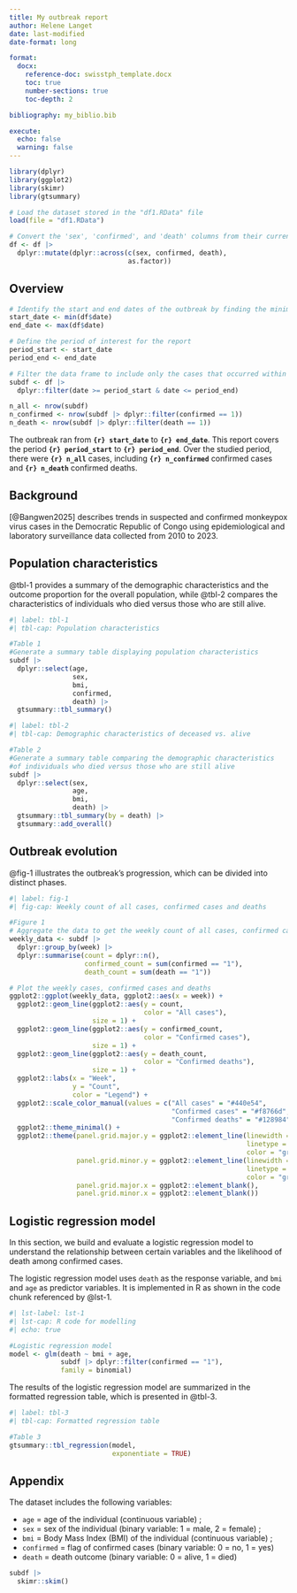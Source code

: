 ```yaml
---
title: My outbreak report
author: Helene Langet
date: last-modified
date-format: long

format:
  docx:
    reference-doc: swisstph_template.docx
    toc: true
    number-sections: true
    toc-depth: 2

bibliography: my_biblio.bib

execute:    
  echo: false               
  warning: false
---
```


```r
library(dplyr)
library(ggplot2)
library(skimr)
library(gtsummary)
```

```r
# Load the dataset stored in the "df1.RData" file
load(file = "df1.RData")
```

```r
# Convert the 'sex', 'confirmed', and 'death' columns from their current data type to factors
df <- df |>
  dplyr::mutate(dplyr::across(c(sex, confirmed, death),
                              as.factor))
```

## Overview

```r
# Identify the start and end dates of the outbreak by finding the minimum and maximum values in the 'date' column
start_date <- min(df$date)
end_date <- max(df$date)
```

```r
# Define the period of interest for the report
period_start <- start_date
period_end <- end_date
```

```r
# Filter the data frame to include only the cases that occurred within the defined period
subdf <- df |>
  dplyr::filter(date >= period_start & date <= period_end)
```

```r
n_all <- nrow(subdf)                     
n_confirmed <- nrow(subdf |> dplyr::filter(confirmed == 1)) 
n_death <- nrow(subdf |> dplyr::filter(death == 1))
```

The outbreak ran from **`{r} start_date`** to **`{r} end_date`**. This report covers the period **`{r} period_start`** to **`{r} period_end`**. Over the studied period, there were **`{r} n_all`** cases, including **`{r} n_confirmed`** confirmed cases and **`{r} n_death`** confirmed deaths.

## Background

[@Bangwen2025] describes trends in suspected and confirmed monkeypox virus cases in the Democratic Republic of Congo using epidemiological and laboratory surveillance data collected from 2010 to 2023.

## Population characteristics

@tbl-1 provides a summary of the demographic characteristics and the outcome proportion for the overall population, while @tbl-2 compares the characteristics of individuals who died versus those who are still alive.

```r
#| label: tbl-1  
#| tbl-cap: Population characteristics

#Table 1
#Generate a summary table displaying population characteristics
subdf |>                               
  dplyr::select(age,
                sex,
                bmi,
                confirmed,
                death) |>
  gtsummary::tbl_summary()
```

```r
#| label: tbl-2
#| tbl-cap: Demographic characteristics of deceased vs. alive

#Table 2
#Generate a summary table comparing the demographic characteristics
#of individuals who died versus those who are still alive
subdf |>                                                      
  dplyr::select(sex,
                age,
                bmi,
                death) |>
  gtsummary::tbl_summary(by = death) |>
  gtsummary::add_overall()
```

## Outbreak evolution

@fig-1 illustrates the outbreak's progression, which can be divided into distinct phases.

```r
#| label: fig-1
#| fig-cap: Weekly count of all cases, confirmed cases and deaths

#Figure 1 
# Aggregate the data to get the weekly count of all cases, confirmed cases and deaths
weekly_data <- subdf |>
  dplyr::group_by(week) |>
  dplyr::summarise(count = dplyr::n(),
                   confirmed_count = sum(confirmed == "1"),
                   death_count = sum(death == "1"))

# Plot the weekly cases, confirmed cases and deaths
ggplot2::ggplot(weekly_data, ggplot2::aes(x = week)) +                        
  ggplot2::geom_line(ggplot2::aes(y = count,
                                  color = "All cases"),
                     size = 1) +
  ggplot2::geom_line(ggplot2::aes(y = confirmed_count,
                                  color = "Confirmed cases"),
                     size = 1) +
  ggplot2::geom_line(ggplot2::aes(y = death_count,
                                  color = "Confirmed deaths"),
                     size = 1) +
  ggplot2::labs(x = "Week",
                y = "Count",
                color = "Legend") +
  ggplot2::scale_color_manual(values = c("All cases" = "#440e54",
                                         "Confirmed cases" = "#f8766d",
                                         "Confirmed deaths" = "#128984")) +
  ggplot2::theme_minimal() +
  ggplot2::theme(panel.grid.major.y = ggplot2::element_line(linewidth = 0.5,
                                                            linetype = "dashed",
                                                            color = "grey"), 
                 panel.grid.minor.y = ggplot2::element_line(linewidth = 0.5,
                                                            linetype = "dashed",
                                                            color = "grey"),
                 panel.grid.major.x = ggplot2::element_blank(),
                 panel.grid.minor.x = ggplot2::element_blank())
```

## Logistic regression model

In this section, we build and evaluate a logistic regression model to understand the relationship between certain variables and the likelihood of death among confirmed cases.

The logistic regression model uses `death` as the response variable, and `bmi` and `age` as predictor variables. It is implemented in R as shown in the code chunk referenced by @lst-1.

```r
#| lst-label: lst-1
#| lst-cap: R code for modelling
#| echo: true

#Logistic regression model
model <- glm(death ~ bmi + age,
             subdf |> dplyr::filter(confirmed == "1"),
             family = binomial)
```

The results of the logistic regression model are summarized in the formatted regression table, which is presented in @tbl-3.

```r
#| label: tbl-3
#| tbl-cap: Formatted regression table

#Table 3
gtsummary::tbl_regression(model,
                          exponentiate = TRUE)
```

## Appendix

The dataset includes the following variables:

-   `age` = age of the individual (continuous variable) ;
-   `sex` = sex of the individual (binary variable: 1 = male, 2 = female) ;
-   `bmi` = Body Mass Index (BMI) of the individual (continuous variable) ;
-   `confirmed` = flag of confirmed cases (binary variable: 0 = no, 1 = yes)
-   `death` = death outcome (binary variable: 0 = alive, 1 = died)

```r
subdf |>
  skimr::skim()
```
